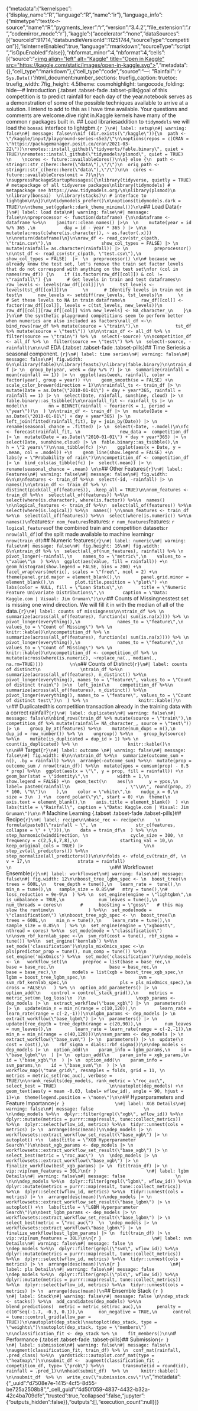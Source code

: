 {"metadata":{"kernelspec":{"display_name":"R","language":"R","name":"ir"},"language_info":{"mimetype":"text/x-r-source","name":"R","pygments_lexer":"r","version":"3.4.2","file_extension":".r","codemirror_mode":"r"},"kaggle":{"accelerator":"none","dataSources":[{"sourceId":91714,"databundleVersionId":11251744,"sourceType":"competition"}],"isInternetEnabled":true,"language":"rmarkdown","sourceType":"script","isGpuEnabled":false}},"nbformat_minor":4,"nbformat":4,"cells":[{"source":"<a href=\"https://www.kaggle.com/code/jimgruman/rainfall?scriptVersionId=225555535\" target=\"_blank\"><img align=\"left\" alt=\"Kaggle\" title=\"Open in Kaggle\" src=\"https://kaggle.com/static/images/open-in-kaggle.svg\"></a>","metadata":{},"cell_type":"markdown"},{"cell_type":"code","source":"---\ntitle: \"Rainfall\"\ndate: '`r Sys.Date()`'\noutput:\n  html_document:\n    number_sections: true\n    fig_caption: true\n    toc: true\n    fig_width: 7\n    fig_height: 4.5\n    theme: cosmo\n    highlight: tango\n    code_folding: hide\n---\n  \n# Introduction  {.tabset .tabset-fade .tabset-pills}\n\nThe goal of this competition is to predict rainfall for each day of the year.\n\nMy notebook serves as a demonstration of some of the possible techniques available to arrive at a solution.  I intend to add to this as I have time available. Your questions and comments are welcome.\n\nLets dive right in.\n\nThe Kaggle kernels have many of the common r packages built in.  \n\n## Load libraries\n\nIn addition to `tidymodels` we will load the `bonsai` interface to lightgbm.\n\n```{r }\n#| label: setup\n#| warning: false\n#| message: false\n\nif (dir.exists(\"/kaggle\")){\n  path <- \"/kaggle/input/playground-series-s5e3/\"\n\noptions(repos = c(CRAN = \"https://packagemanager.posit.co/cran/2021-03-22\"))\nremotes::install_github(\"tidyverts/fable.binary\", quiet = TRUE)\nremotes::install_github(\"tidymodels/plsmod\", quiet = TRUE)    \n    \ncores <- future::availableCores()\n\n} else {\n  path <- stringr::str_c(here::here(\"data\"),\"/\")\n  orig_path <- stringr::str_c(here::here(\"data\"),\"/\")\n\n  cores <- future::availableCores(omit = 7)\n}\n \nsuppressPackageStartupMessages({\nlibrary(tidyverse, quietly = TRUE) # metapackage of all tidyverse packages\nlibrary(tidymodels) # metapackage see https://www.tidymodels.org/\n\nlibrary(plsmod)\n    \nlibrary(bonsai)  \nlibrary(stacks)\n # interface to lightgbm\n\n})\n\ntidymodels_prefer()\n\noptions(tidymodels.dark = TRUE)\n\ntheme_set(ggdark::dark_theme_minimal())\n\n```\n\n## Load Data\n\n\n```{r }\n#| label: load data\n#| warning: false\n#| message: false\n\npreprocessor <- function(dataframe) {\n\ndataframe <- dataframe %>%\n    janitor::clean_names() |>\n  \n    mutate(year = id %/% 365 ,\n           day = id - year * 365 ) |> \n\n    mutate(across(c(where(is.character)), ~ as.factor(.x))) \n\nreturn(dataframe)\n}\n\nraw_df <- read_csv(str_c(path, \"train.csv\"),\n                   show_col_types = FALSE) |> \n          mutate(rainfall= as.character(rainfall)) |> \n          preprocessor() \n\ntst_df <- read_csv(str_c(path, \"test.csv\"),\n                   show_col_types = FALSE)  |>  \n  preprocessor() \n\n# because we already know the test set, let's remove the train set factor levels that do not correspond with anything on the test set\nfor (col in names(raw_df)) {\n    if (is.factor(raw_df[[col]]) & col != \"rainfall\") {\n      # Get levels in train and test dataframes\n      raw_levels <- levels(raw_df[[col]])\n      tst_levels <- levels(tst_df[[col]])\n      \n      # Identify levels in train not in test\n      new_levels <- setdiff(raw_levels, tst_levels)\n      \n      # Set these levels to NA in train dataframe\n      raw_df[[col]] <- factor(raw_df[[col]], levels = c(tst_levels, new_levels))\n      raw_df[[col]][raw_df[[col]] %in% new_levels] <- NA_character_\n    }\n  }\n\n# the synthetic playground competitions seem to perform better when numerics are also included as factors\nall_df <-\n    bind_rows(raw_df %>% mutate(source = \"train\"),\n              tst_df %>% mutate(source = \"test\")) \n\n\ntrain_df <- all_df %>% \n  filter(source == \"train\") %>% \n  select(-source) \n\ncompetition_df <- all_df %>% \n  filter(source == \"test\") %>% \n  select(-source, -rainfall)\n\n\n```\n\n\n\n# EDA {.tabset .tabset-fade .tabset-pills}\n\n## Time Series\n\nThere is a seasonal component. \n\n```{r}\n#| label: time series\n#| warning: false\n#| message: false\n#| fig.width: 6\n\nlibrary(fable)\nlibrary(feasts)\nlibrary(fable.binary)\n\ntrain_df |> \n  group_by(year, week = day %/% 7) |> \n  summarize(rainfall = mean(rainfall == 1)) |> \n  ggplot(aes(week, rainfall, color = factor(year), group = year)) +\n    geom_smooth(se = FALSE) +\n    scale_color_brewer(direction = 1)\n\nrainfall_ts <- train_df |> \n  mutate(Date = as.Date(\"2010-01-01\") + day + year*365, rainfall = rainfall == 1) |> \n  select(Date, rainfall, sunshine, cloud) |> \n  fable.binary::as_tsibble()\n\nrainfall_fit <- rainfall_ts |> \n  model(\n        nn = BINNET(rainfall ~ fourier(K = 1, period = \"year\"))\n  ) \n\ntrain_df <- train_df |> \n  mutate(Date = as.Date(\"2010-01-01\") + day + year*365) |> \n  left_join(fitted(rainfall_fit), by = join_by(Date)) |> \n  rename(seasonal_chance = .fitted) |> \n  select(-Date, -.model)\n\nfc <- forecast(rainfall_fit, \n               new_data =  competition_df |> \n  mutate(Date = as.Date(\"2010-01-01\") + day + year*365) |> \n      select(Date, sunshine,cloud) |> \n  fable.binary::as_tsibble(),\n               h = \"2 years\")\n\nas_tibble(fc) |>\n    ggplot(aes(x = Date, y = .mean, col = .model)) +\n    geom_line(show.legend = FALSE) +\n    labs(y = \"Probability of rain\")\n\ncompetition_df <- competition_df |> \n  bind_cols(as_tibble(fc) |>  select(.mean)) |> \n  rename(seasonal_chance = .mean) \n\n```\n\n## Other Features\n\n```{r}\n#| label: Features\n#| warning: false\n#| message: false\n#| fig.width: 6\n\n\nfeatures <- train_df %>%\n  select(-id, -rainfall) |> \n  names()\n\ntrain_df <- train_df %>% \n  distinct(pick(all_of(features)), .keep_all = TRUE)\n\nnom_features <- train_df %>%\n  select(all_of(features)) %>%\n  select(where(is.character), where(is.factor)) %>%\n  names() \n\nlogical_features <- train_df %>%\n  select(all_of(features)) %>%\n  select(where(is.logical)) %>%\n  names() \n\nnum_features <- train_df %>%\n  select(all_of(features)) %>%\n  select(where(is.numeric)) %>%\n  names()\n```\n\nNominal features:\n\n`r nom_features`\n\nNumeric features: \n\n`r num_features`\n\nLogical features: \n\n`r logical_features`\n\n\nSize of the combined train and competition datasets:\n\n`r nrow(all_df)`\n\nSize of the split made available to machine learning\n\n`r nrow(train_df)`\n\n\n\n## Numeric features\n\n```{r}\n#| label: numeric\n#| warning: false\n#| message: false\n#| fig.height: 16\n#| fig.width: 6\n\ntrain_df %>% \n  select(all_of(num_features), rainfall) %>% \n  pivot_longer(-rainfall,\n    names_to = \"metric\",\n    values_to = \"value\"\n  ) %>%\n  ggplot(aes(value, fill = rainfall)) +\n  geom_histogram(show.legend = FALSE, bins = 200) +\n   facet_wrap(vars(metric), scales = \"free\", ncol = 2) +\n  theme(panel.grid.major = element_blank(),\n        panel.grid.minor = element_blank(),\n        plot.title.position = \"plot\") +\n  labs(color = NULL, fill = \"Loan Status\",\n       title = \"Numeric Feature Univariate Distributions\",\n       caption = \"Data: Kaggle.com | Visual: Jim Gruman\")\n\n```\n\n\n\n## Counts of Missingness\n\nThe test set is missing one wind direction. We will fill it in with the median of all of the data.\n                  \n```{r}\n#| label: counts of missingness\n\ntrain_df %>% \n  summarize(across(all_of(features), function(x) sum(is.na(x)))) %>% \n  pivot_longer(everything(),\n              names_to = \"feature\",\n              values_to = \"Count of Missing\") %>% \n                   knitr::kable()\n\ncompetition_df %>% \n  summarize(across(all_of(features), function(x) sum(is.na(x)))) %>% \n  pivot_longer(everything(),\n              names_to = \"feature\",\n              values_to = \"Count of Missing\") %>% \n                   knitr::kable()\n\ncompetition_df <- competition_df %>% \n  mutate(across(where(is.numeric), ~replace_na(., median(., na.rm=TRUE))))          \n\n```\n\n## Counts of Distinct\n                   \n               \n```{r}\n#| label: counts of distinct\n               \ntrain_df %>%\n  summarize(across(all_of(features), n_distinct)) %>%\n  pivot_longer(everything(), names_to = \"feature\", values_to = \"Count of distinct train\") |>\n  left_join(\n    competition_df %>%\n      summarize(across(all_of(features), n_distinct)) %>%\n      pivot_longer(everything(), names_to = \"feature\", values_to = \"Count of distinct test\")\n  ) %>% \n                   knitr::kable()\n               \n```\n\n## Duplicated\n\nIs this competition transaction already in the training data with a correct rainfall?\n\n```{r}\n#| label: duplicates\n#| warning: false\n#| message: false\n\nbind_rows(train_df %>% mutate(source = \"train\"),\n              competition_df %>% mutate(rainfall= NA_character_, source = \"test\")) |> \n    group_by_at(features) %>%\n    mutate(num_dups = n(),\n           dup_id = row_number()) %>% \n    ungroup() %>%\n    group_by(source) %>%\n    mutate(is_duplicated = dup_id > 1) %>% \n    count(is_duplicated) %>% \n                   knitr::kable()\n               \n\n```\n                   \n\n\n\n## Target\n\n```{r}\n#| label: outcome \n#| warning: false\n#| message: false\n#| fig.width: 6\n\n\ntrain_df %>%\n  summarize(outcome_sum = n(), .by = rainfall) %>%\n  arrange(-outcome_sum) %>%\n  mutate(prop = outcome_sum / nrow(train_df)) %>%\n  mutate(ypos = cumsum(prop) - 0.5 * prop) %>%\n  ggplot(aes(x = \"\", y = prop, fill = rainfall)) +\n  geom_bar(stat = \"identity\",\n           width = 1,\n           show.legend = FALSE) +\n  geom_text(\n    aes(\n      y = ypos,\n      label= paste0(rainfall\n                     , \"\\n\", round(prop, 2) * 100, \"%\")\n    ),\n    color = \"white\",\n    nudge_x = 0,\n    size = 3\n  ) +\n  coord_polar(\"y\", start = 0) +\n  theme(\n    axis.text = element_blank(),\n    axis.title = element_blank()  ) +\n  labs(title = \"Rainfall\", caption = \"Data: Kaggle.com | Visual: Jim Gruman\")\n\n```                            \n           \n                \n# Machine Learning {.tabset .tabset-fade .tabset-pills}\n\n## Recipe\n\n```{r}\n#| label: recipe\n\nbase_rec <- recipe(\n    \n    formula(paste0(\"rainfall ~ \", \n               str_c(features,  collapse = \" + \"))),\n    data = train_df\n  ) %>% \n\n  step_harmonic(winddirection, \n                cycle_size = 300, \n                frequency = c(2,5,6,7,8),\n                starting_val = 10,\n                keep_original_cols = TRUE) |>                       \n\n  step_zv(all_predictors()) %>%\n  step_normalize(all_predictors())\n\n\nfolds <- vfold_cv(train_df, \n                  v = 17,\n                  strata = rainfall)                           \n                                     \n```\n\n\n\n## Workflowset Ensemble\n\n```{r}\n#| label: workflowset\n#| warning: false\n#| message: false\n#| fig.width: 12\n\nboost_tree_lgbm_spec <- \n  boost_tree(\n    trees = 600L,\n   tree_depth = tune(),\n   learn_rate =  tune(),\n   min_n = tune(),\n   sample_size = 0.85\n#   mtry = tune(),\n#   loss_reduction = 9e-9\n  ) %>% \n  set_engine(engine = \"lightgbm\",\n             is_unbalance = TRUE,\n             num_leaves = tune(),\n             num_threads = cores\n       #      boosting = \"goss\"   # this may slow the runtime\n             ) %>%\n  set_mode(mode = \"classification\") \n\nboost_tree_xgb_spec <- \n  boost_tree(\n    trees = 600L,\n    min_n = tune(),\n    learn_rate = tune(),\n   sample_size = 0.85\n  ) %>% \n  set_engine(engine = \"xgboost\", nthread = cores) %>%\n  set_mode(mode = \"classification\")        \n\nsvm_rbf_kernlab_spec <-\n  svm_rbf(cost = tune(), rbf_sigma = tune()) %>%\n  set_engine('kernlab') %>%\n  set_mode('classification')\n\npls_mixOmics_spec <-\n  pls(predictor_prop = tune(), num_comp = tune()) %>%\n  set_engine('mixOmics') %>%\n  set_mode('classification')\n\ndep_models <- \n   workflow_set(\n      preproc = list(base = base_rec,\n                     base = base_rec,\n                     base = base_rec,\n                     base = base_rec),\n      models = list(xgb = boost_tree_xgb_spec,\n                    lgbm = boost_tree_lgbm_spec,\n                    svm = svm_rbf_kernlab_spec,\n                    pls = pls_mixOmics_spec),\n      cross = FALSE\n   ) %>% \n  option_add_parameters() |> \n  option_add(\n    control = control_stack_grid(),\n    metrics = metric_set(mn_log_loss)\n  )\n                   \nxgb_params <- dep_models |> \n  extract_workflow(\"base_xgb\") |> \n  parameters() |> \n  update(min_n = min_n(range = c(10,120)),\n         learn_rate = learn_rate(range = c(-2,-1)))\n\nlgbm_params <- dep_models |> \n  extract_workflow(\"base_lgbm\") |> \n  parameters() |> \n  update(tree_depth = tree_depth(range = c(20,90)),\n         num_leaves = num_leaves(),\n         learn_rate = learn_rate(range = c(-2,-1)),\n          min_n = min_n(range = c(40,120)))\n\nsvm_params <- dep_models |> \n    extract_workflow(\"base_svm\") |> \n  parameters() |> \n  update(\n    cost = cost(),\n    rbf_sigma = dials::rbf_sigma())\n\ndep_models <- dep_models |> \n  option_add(\n    param_info = lgbm_params,\n    id = \"base_lgbm\"\n  ) |> \n  option_add(\n    param_info = xgb_params,\n    id = \"base_xgb\"\n  ) |> \n  option_add(\n    param_info = svm_params,\n    id = \"base_svm\"\n  ) |> \n   workflow_map(\"tune_grid\", resamples = folds, grid = 11, \n                metrics = metric_set(roc_auc), verbose = TRUE)\n\nrank_results(dep_models, rank_metric = \"roc_auc\", select_best = TRUE)                    \n\nautoplot(dep_models) +\n  geom_text(aes(y = mean -0.03, label= wflow_id), angle = 90, hjust = 1)+\n  theme(legend.position = \"none\")\n\n```\n\n## Hyperparameters and Feature Importance\n\n```{r }                   \n#| label: XGB Details\n#| warning: false\n#| message: false                   \n                   \n\ndep_models %>%\n  dplyr::filter(grepl(\"xgb\", wflow_id)) %>%\n  dplyr::mutate(metrics = purrr::map(result, tune::collect_metrics)) %>%\n  dplyr::select(wflow_id, metrics) %>%\n  tidyr::unnest(cols = metrics) |> \n  arrange(desc(mean))\n\ndep_models |> \n  workflowsets::extract_workflow_set_result(\"base_xgb\") |> \n  autoplot() +\n  labs(title = \"XGB Hyperparameter Search\")\n\nbest_xgb_params <- dep_models |> \n  workflowsets::extract_workflow_set_result(\"base_xgb\") |> \n  select_best(metric = \"roc_auc\")  \n  \ndep_models |> \n  workflowsets::extract_workflow(\"base_xgb\") |> \n  finalize_workflow(best_xgb_params) |> \n  fit(train_df) |> \n  vip::vip(num_features = 30L)\n```\n\n\n```{r }                   \n#| label: lgbm Details\n#| warning: false\n#| message: false                   \n                                      \n\n\ndep_models %>%\n  dplyr::filter(grepl(\"lgbm\", wflow_id)) %>%\n  dplyr::mutate(metrics = purrr::map(result, tune::collect_metrics)) %>%\n  dplyr::select(wflow_id, metrics) %>%\n  tidyr::unnest(cols = metrics) |> \n  arrange(desc(mean))\n\ndep_models |> \n  workflowsets::extract_workflow_set_result(\"base_lgbm\") |> \n  autoplot() +\n  labs(title = \"LGBM Hyperparameter Search\")\n\nbest_lgbm_params <- dep_models |> \n  workflowsets::extract_workflow_set_result(\"base_lgbm\") |> \n  select_best(metric = \"roc_auc\")  \n  \ndep_models |> \n  workflowsets::extract_workflow(\"base_lgbm\") |> \n  finalize_workflow(best_lgbm_params) |> \n  fit(train_df) |> \n  vip::vip(num_features = 30L)\n\n```\n\n\n```{r }                   \n#| label: svm Details\n#| warning: false\n#| message: false \n                   \ndep_models %>%\n  dplyr::filter(grepl(\"svm\", wflow_id)) %>%\n  dplyr::mutate(metrics = purrr::map(result, tune::collect_metrics)) %>%\n  dplyr::select(wflow_id, metrics) %>%\n  tidyr::unnest(cols = metrics) |> \n  arrange(desc(mean))\n\n```\n\n\n```{r }                   \n#| label: pls Details\n#| warning: false\n#| message: false                    \ndep_models %>%\n  dplyr::filter(grepl(\"pls\", wflow_id)) %>%\n  dplyr::mutate(metrics = purrr::map(result, tune::collect_metrics)) %>%\n  dplyr::select(wflow_id, metrics) %>%\n  tidyr::unnest(cols = metrics) |> \n  arrange(desc(mean))\n```\n\n## Ensemble Stack                   \n\n```{r }                   \n#| label: Stack\n#| warning: false\n#| message: false \n\ndep_stack <- stacks() %>%\n  add_candidates(dep_models) %>%\n  blend_predictions(  metric = metric_set(roc_auc),\n      penalty = c(10^seq(-1.7, -0.3, 0.1)),\n      non_negative = TRUE,\n      control = tune::control_grid(allow_par = TRUE))\n\nautoplot(dep_stack)\nautoplot(dep_stack, type = \"weights\")\nautoplot(dep_stack, type = \"members\")                   \n\nclassification_fit <- dep_stack %>% \n    fit_members()\n\n```\n\n# Performance {.tabset .tabset-fade .tabset-pills}\n\n## Submission\n```{r }                   \n#| label: submission\n#| warning: false\n#| message: false\n                   \naugment(classification_fit, train_df) %>% \n  conf_mat(rainfall, .pred_class) %>%\n  yardstick:::autoplot.conf_mat(type = \"heatmap\")\n\nsubmit_df <-  augment(classification_fit , competition_df, type= \"prob\") %>%\n       transmute(id = round(id), rainfall = .pred_1)\n\nhead(submit_df)  %>% \n     knitr::kable()      \n\nsubmit_df  %>% \n  write_csv(\"submission.csv\")\n```  ","metadata":{"_uuid":"d7508e7e-1415-4cf5-8d55-be725a2508b8","_cell_guid":"4d50f059-4837-4432-b32a-42c4ba709dfe","trusted":true,"collapsed":false,"jupyter":{"outputs_hidden":false}},"outputs":[],"execution_count":null}]}